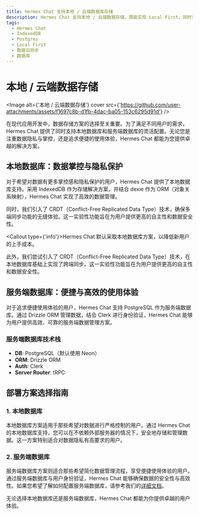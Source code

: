 ```yaml
---
title: Hermes Chat 支持本地 / 云端数据库存储
description: Hermes Chat 支持本地 / 云端数据存储，既能实现 Local First，同时支持数据云同步。
tags:
  - Hermes Chat
  - IndexedDB
  - Postgres
  - Local First
  - 数据云同步
  - 数据库
---
```


# 本地 / 云端数据存储

<Image alt={'本地 / 云端数据存储'} cover src={'https://github.com/user-attachments/assets/f1697c8b-d1fb-4dac-ba05-153c6295d91d'} />

在现代应用开发中，数据存储方案的选择至关重要。为了满足不同用户的需求，Hermes Chat 提供了同时支持本地数据库和服务端数据库的灵活配置。无论您是注重数据隐私与掌控，还是追求便捷的使用体验，Hermes Chat 都能为您提供卓越的解决方案。

## 本地数据库：数据掌控与隐私保护

对于希望对数据有更多掌控感和隐私保护的用户，Hermes Chat 提供了本地数据库支持。采用 IndexedDB 作为存储解决方案，并结合 dexie 作为 ORM（对象关系映射），Hermes Chat 实现了高效的数据管理。

同时，我们引入了 CRDT（Conflict-Free Replicated Data Type）技术，确保多端同步功能的无缝体验。这一实验性功能旨在为用户提供更高的自主性和数据安全性。

<Callout type={'info'}>Hermes Chat 默认采取本地数据库方案，以降低新用户的上手成本。</Callout>

此外，我们尝试引入了 CRDT（Conflict-Free Replicated Data Type）技术，在本地数据库基础上实现了跨端同步。这一实验性功能旨在为用户提供更高的自主性和数据安全性。

## 服务端数据库：便捷与高效的使用体验

对于追求便捷使用体验的用户，Hermes Chat 支持 PostgreSQL 作为服务端数据库。通过 Drizzle ORM 管理数据，结合 Clerk 进行身份验证，Hermes Chat 能够为用户提供高效、可靠的服务端数据管理方案。

### 服务端数据库技术栈

- **DB**: PostgreSQL（默认使用 Neon）
- **ORM**: Drizzle ORM
- **Auth**: Clerk
- **Server Router**: tRPC

## 部署方案选择指南

### 1. 本地数据库

本地数据库方案适用于那些希望对数据进行严格控制的用户。通过 Hermes Chat 的本地数据库支持，您可以在不依赖外部服务器的情况下，安全地存储和管理数据。这一方案特别适合对数据隐私有高要求的用户。

### 2. 服务端数据库

服务端数据库方案则适合那些希望简化数据管理流程，享受便捷使用体验的用户。通过服务端数据库与用户身份验证，Hermes Chat 能够确保数据的安全性与高效性。如果您希望了解如何配置服务端数据库，请参考我们的[详细文档](/zh/docs/self-hosting/advanced/server-database)。

无论选择本地数据库还是服务端数据库，Hermes Chat 都能为你提供卓越的用户体验。
